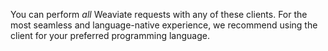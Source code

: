 You can perform *all* Weaviate requests with any of these clients. For the most seamless and language-native experience, we recommend using the client for your preferred programming language.